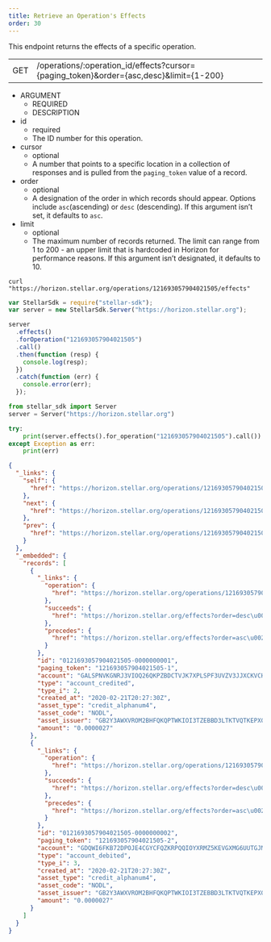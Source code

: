 ```yaml
---
title: Retrieve an Operation's Effects
order: 30
---
```



This endpoint returns the effects of a specific operation.

<Endpoint>


|  |  |
| --- | --- |
| GET | /operations/:operation_id/effects?cursor={paging_token}&order={asc,desc}&limit={1-200} |

</Endpoint>


<AttributeTable>


- ARGUMENT
  - REQUIRED
  - DESCRIPTION
- id
  - required
  - The ID number for this operation.
- cursor
  - optional
  - A number that points to a specific location in a collection of responses and is pulled from the `paging_token` value of a record.
- order
  - optional
  - A designation of the order in which records should appear. Options include `asc`(ascending) or `desc` (descending). If this argument isn’t set, it defaults to `asc`.
- limit
  - optional
  - The maximum number of records returned. The limit can range from 1 to 200 - an upper limit that is hardcoded in Horizon for performance reasons. If this argument isn’t designated, it defaults to 10.

</AttributeTable>


<CodeExample title="Example Request">


```curl
curl "https://horizon.stellar.org/operations/121693057904021505/effects"
```

```js
var StellarSdk = require("stellar-sdk");
var server = new StellarSdk.Server("https://horizon.stellar.org");

server
  .effects()
  .forOperation("121693057904021505")
  .call()
  .then(function (resp) {
    console.log(resp);
  })
  .catch(function (err) {
    console.error(err);
  });
```

```python
from stellar_sdk import Server
server = Server("https://horizon.stellar.org")

try:
    print(server.effects().for_operation("121693057904021505").call())
except Exception as err:
    print(err)
```

</CodeExample>


<ExampleResponse title="Example Response">


```json
{
  "_links": {
    "self": {
      "href": "https://horizon.stellar.org/operations/121693057904021505/effects?cursor=\u0026limit=10\u0026order=asc"
    },
    "next": {
      "href": "https://horizon.stellar.org/operations/121693057904021505/effects?cursor=121693057904021505-2\u0026limit=10\u0026order=asc"
    },
    "prev": {
      "href": "https://horizon.stellar.org/operations/121693057904021505/effects?cursor=121693057904021505-1\u0026limit=10\u0026order=desc"
    }
  },
  "_embedded": {
    "records": [
      {
        "_links": {
          "operation": {
            "href": "https://horizon.stellar.org/operations/121693057904021505"
          },
          "succeeds": {
            "href": "https://horizon.stellar.org/effects?order=desc\u0026cursor=121693057904021505-1"
          },
          "precedes": {
            "href": "https://horizon.stellar.org/effects?order=asc\u0026cursor=121693057904021505-1"
          }
        },
        "id": "0121693057904021505-0000000001",
        "paging_token": "121693057904021505-1",
        "account": "GALSPNVKGNRJ3VIOQ26QKPZBDCTVJK7XPLSPF3UVZV3JJXCKVCHNSPCK",
        "type": "account_credited",
        "type_i": 2,
        "created_at": "2020-02-21T20:27:30Z",
        "asset_type": "credit_alphanum4",
        "asset_code": "NODL",
        "asset_issuer": "GB2Y3AWXVROM2BHFQKQPTWKIOI3TZEBBD3LTKTVQTKEPXGOBE742NODL",
        "amount": "0.0000027"
      },
      {
        "_links": {
          "operation": {
            "href": "https://horizon.stellar.org/operations/121693057904021505"
          },
          "succeeds": {
            "href": "https://horizon.stellar.org/effects?order=desc\u0026cursor=121693057904021505-2"
          },
          "precedes": {
            "href": "https://horizon.stellar.org/effects?order=asc\u0026cursor=121693057904021505-2"
          }
        },
        "id": "0121693057904021505-0000000002",
        "paging_token": "121693057904021505-2",
        "account": "GDQWI6FKB72DPOJE4CGYCFQZKRPQQIOYXRMZ5KEVGXMG6UUTGJMBCASH",
        "type": "account_debited",
        "type_i": 3,
        "created_at": "2020-02-21T20:27:30Z",
        "asset_type": "credit_alphanum4",
        "asset_code": "NODL",
        "asset_issuer": "GB2Y3AWXVROM2BHFQKQPTWKIOI3TZEBBD3LTKTVQTKEPXGOBE742NODL",
        "amount": "0.0000027"
      }
    ]
  }
}
```

</ExampleResponse>

